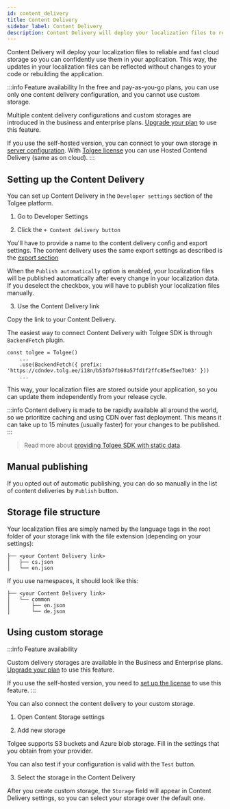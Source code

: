 ```yaml
---
id: content_delivery
title: Content Delivery
sidebar_label: Content Delivery
description: Content Delivery will deploy your localization files to reliable and fast cloud storage so you can confidently use them in your application.
---
```



Content Delivery will deploy your localization files to reliable and fast cloud storage so you can confidently use them in your application. This way, the updates in your localization files can be reflected without changes to your code or rebuilding the application.

:::info Feature availability
In the free and pay-as-you-go plans, you can use only one content delivery configuration,
and you cannot use custom storage.

Multiple content delivery configurations and custom storages are introduced in the business and enterprise plans. [Upgrade your plan](https://tolgee.io/pricing) to use this feature.

If you use the self-hosted version, you can connect to your own storage in [server configuration](/platform/self_hosting/configuration#content-delivery). 
With [Tolgee license](/platform/self_hosting/licensing) you can use Hosted Contend Delivery (same as on cloud).
:::

## Setting up the Content Delivery

You can set up Content Delivery in the `Developer settings` section of the Tolgee platform.

1. Go to Developer Settings

<ScreenshotWrapper
  src="/img/docs/platform/content-delivery/developer-settings.png"
  alt="Developer Settings"
/>

2. Click the `+ Content delivery button`

You'll have to provide a name to the content delivery config and export settings. The content delivery uses the same export
settings as described is the [export section](/platform/projects_and_organizations/export)

When the `Publish automatically` option is enabled, your localization files will be published automatically after every
change in your localization data. If you deselect the checkbox, you will have to publish your localization files
manually.

<ScreenshotWrapper
  src="/img/docs/platform/content-delivery/add-content-delivery.png"
  alt="Add Content Delivery"
/>

3. Use the Content Delivery link

Copy the link to your Content Delivery.

<ScreenshotWrapper
  src="/img/docs/platform/content-delivery/content-delivery-link.png"
  alt="Content Delivery link"
/>

The easiest way to connect Content Delivery with Tolgee SDK is through `BackendFetch` plugin.

```tsx
const tolgee = Tolgee()
    ...
    .use(BackendFetch({ prefix: 'https://cdndev.tolg.ee/i18n/b53fb7fb98a57fd1f2ffc85ef5ee7b03' }))
    ...
```

This way, your localization files are stored outside your application, so you can update them independently from your release cycle.

:::info
Content delivery is made to be rapidly available all around the world, so we prioritize caching and using CDN over fast deployment. This means it can take up to 15 minutes (usually faster) for your changes to be published.
:::

> Read more about [providing Tolgee SDK with static data](/js-sdk/providing-static-data).

## Manual publishing

If you opted out of automatic publishing, you can do so manually in the list of content deliveries by `Publish` button.

<ScreenshotWrapper
  src="/img/docs/platform/content-delivery/manual-publish.png"
  alt="Manual publish"
/>

## Storage file structure

Your localization files are simply named by the language tags in the root folder of your storage link with the file extension (depending on your settings):

```
├── <your Content Delivery link>
│   ├── cs.json
│   └── en.json
```

If you use namespaces, it should look like this:

```
├── <your Content Delivery link>
│   └── common
│       ├── en.json
│       └── de.json
```

## Using custom storage

:::info Feature availability

Custom delivery storages are available in the Business and Enterprise plans. [Upgrade your plan](https://tolgee.io/pricing) to use this feature.

If you use the self-hosted version, you need to [set up the license](/platform/self_hosting/licensing) to use this feature.
:::

You can also connect the content delivery to your custom storage.

1. Open Content Storage settings

<ScreenshotWrapper
  src="/img/docs/platform/content-delivery/content-storage.png"
  alt="Content Storage"
/>

2. Add new storage

Tolgee supports S3 buckets and Azure blob storage. Fill in the settings that you obtain from your provider.

You can also test if your configuration is valid with the `Test` button.

<ScreenshotWrapper
  src="/img/docs/platform/content-delivery/add-content-storage.png"
  alt="Add Content Storage"
/>

3. Select the storage in the Content Delivery

After you create custom storage, the `Storage` field will appear in Content Delivery settings, so you can select your storage over the default one.

<ScreenshotWrapper
  src="/img/docs/platform/content-delivery/content-storage-select.png"
  alt="Content Storage select"
/>

